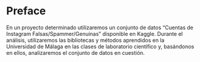 # Preface {.unnumbered}

En un proyecto determinado utilizaremos un conjunto de datos "Cuentas de Instagram Falsas/Spammer/Genuinas" disponible en Kaggle. Durante el análisis, utilizaremos las bibliotecas y métodos aprendidos en la Universidad de Málaga en las clases de laboratorio científico y, basándonos en ellos, analizaremos el conjunto de datos en cuestión.
